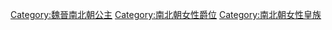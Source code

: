 [[Category:魏晉南北朝公主|Category:魏晉南北朝公主]]
[[Category:南北朝女性爵位|Category:南北朝女性爵位]]
[[Category:南北朝女性皇族|Category:南北朝女性皇族]]